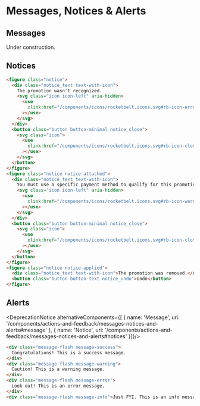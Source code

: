 
# Messages, Notices & Alerts

## Messages
Under construction.

## Notices

```html
<figure class="notice">
  <div class="notice_text text-with-icon">
    The promotion wasn't recognized.
    <svg class="icon icon-left" aria-hidden>
      <use
        xlink:href="/components/icons/rocketbelt.icons.svg#rb-icon-error"
      ></use>
    </svg>
  </div>
  <button class="button button-minimal notice_close">
    <svg class="icon">
      <use
        xlink:href="/components/icons/rocketbelt.icons.svg#rb-icon-close"
      ></use>
    </svg>
  </button>
</figure>
<figure class="notice notice-attached">
  <div class="notice_text text-with-icon">
    You must use a specific payment method to qualify for this promotion.
    <svg class="icon icon-left" aria-hidden>
      <use
        xlink:href="/components/icons/rocketbelt.icons.svg#rb-icon-warning"
      ></use>
    </svg>
  </div>
  <button class="button button-minimal notice_close">
    <svg class="icon">
      <use
        xlink:href="/components/icons/rocketbelt.icons.svg#rb-icon-close"
      ></use>
    </svg>
  </button>
</figure>
<figure class="notice notice-applied">
  <div class="notice_text text-with-icon">The promotion was removed.</div>
  <button class="button button-text notice_undo">Undo</button>
</figure>
```

## Alerts

<DeprecationNotice alternativeComponents={[
  { name: 'Message', uri: '/components/actions-and-feedback/messages-notices-and-alerts#message' },
  { name: 'Notice', uri: '/components/actions-and-feedback/messages-notices-and-alerts#notices' }]}/>

```html
<div class="message-flash message-success">
  Congratulations! This is a success message.
</div>
<div class="message-flash message-warning">
  Caution! This is a warning message.
</div>
<div class="message-flash message-error">
  Look out! This is an error message.
</div>
<div class="message-flash message-info">Just FYI. This is an info message.</div>
```
